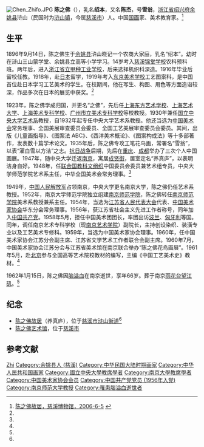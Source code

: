 [[File:Chen_Zhifo.JPG|thumb]]
'''陈之佛'''（{{bd|1896年|9月14日|1962年||catIdx=C}}），乳名'''绍本'''，又名'''陈杰'''，号'''雪翁'''，[[浙江省|浙江省]][[绍兴府|绍兴府]][[余姚县|余姚县]]浒山（民国时为[[浒山镇|浒山镇]]，今属[[慈溪市|慈溪市]]）人。中国[[国画|国画]]家、美术教育家。<ref name=czfgj>[http://www.yueyao.com/news/open.asp?id=973 陈之佛故居，慈溪博物馆，2006-6-5] {{webarchive|url=https://web.archive.org/web/20131004221016/http://www.yueyao.com/news/open.asp?id=973 |date=2013-10-04 }}</ref>

== 生平 ==
1896年9月14日，陈之佛生于[[余姚县|余姚县]]浒山晓记一个农商大家庭，乳名“绍本”。幼时在浒山三山蒙学堂、余姚县立高等小学学习。14岁考入[[锦堂师范|慈溪锦堂学校]]农科预科班。两年后，进入[[浙江省立甲种工业学校|浙江省立甲种工业学校]]，后来选择机织科深造。1916年毕业后留校任教。1918年，赴[[日本|日本]]留学，1919年考入[[东京美术学校|东京美术学校]]工艺图案科，是中国首位赴日本学习工艺美术的学生。在校期间，他在写生、构图、用色等方面造诣较深，作品多次在日本的展览中获奖。<ref name=czfgj/>

1923年，陈之佛学成归国，并更名“之佛”，先后任[[上海东方艺术学校|上海东方艺术学校]]、[[上海艺术大学|上海艺术大学]]、[[上海美术专科学校|上海美术专科学校]]、[[广州市立美术专科学校|广州市立美术专科学校]]等校教授。1930年兼任[[国立中央大学_(南京)|国立中央大学]][[南京师范大学美术学院|艺术系]]教授，自1932年起专任中央大学艺术系教授。他还当选为[[中国美术会|中国美术会]]常务理事、全国美展审查委员会委员、全国工艺美展审查委员会委员。其间，出版《儿童画指导》、《图案法 ABC》、《西洋美术概论》、《图案构成法》等十多部著作，发表数十篇学术论文。1935年后，陈之佛专攻工笔花鸟画，常署名“雪翁”，以表“濯白雪以方洁”之志。[[抗日战争|抗日战争]]后期，先后在[[重庆|重庆]]、[[成都|成都]]举办了三次个人中国画展。1947年，随中央大学迁返[[南京|南京]]，寓居[[成贤街|成贤街]]，居室定名“养真庐”，以表明洁身自好。1948年，任[[联合国教科文组织|联合国教科文组织]]中国委员会委员兼艺术组专员，中央大学师范学院艺术系主任，中华全国美术会常务理事。<ref name=czfgj/>

1949年，[[中国人民解放军|中国人民解放军]]占领南京，中央大学更名南京大学，陈之佛仍任艺术系教授。1952年，南京大学师范学院独立组建[[南京师范学院|南京师范学院]]，陈之佛转任[[南京师范学院|南京师范学院]]美术系教授兼系主任。1954年，当选为[[江苏省人民代表大会|江苏省人民代表大会]]代表、[[中国美术家协会|中国美术家协会]]华东分会常务理事。1956年，获江苏省社会主义先进工作者称号，同年加入[[中国共产党|中国共产党]]。1958年5月，担任中国美术团团长，率团出访[[波兰|波兰]]、[[匈牙利|匈牙利]]等国。同年，调任南京艺术专科学校（现[[南京艺术学院|南京艺术学院]]）副院长，主持创设染织、装潢专业以及工艺美术专修科。1959年，当选为中国美术家协会理事。1960年，任中国美术家协会江苏分会副主席、江苏省文学艺术工作者联合会副主席。1960年7月，中国美术家协会江苏分会与江苏省美术馆在南京联合举办“陈之佛花鸟画展”。1961年5月，赴[[北京|北京]]参与全国高等艺术院校教材的编写，主编《中国工艺美术史》教材。<ref name=czfgj/>

1962年1月15日，陈之佛因[[脑溢血|脑溢血]]在南京逝世，享年66岁。葬于南京[[雨花台|雨花台]][[望江矶|望江矶]]。<ref name=czfgj/>

== 纪念 ==
* [[陈之佛故居|陈之佛故居]]（养真庐），位于[[慈溪市|慈溪市]][[浒山街道|浒山街道]]<ref name=czfgj/>
* [[陈之佛艺术馆|陈之佛艺术馆]]，位于[[慈溪市|慈溪市]]

== 参考文献 ==
{{reflist}}

{{中国美术家协会第二届理事会}}

{{Authority control}}
{{DEFAULTSORT:Chen陈}}
[[Category:陈姓|Zhi]]
[[Category:余姚县人_(慈溪)|Category:余姚县人 (慈溪)]]
[[Category:中华民国大陆时期画家|Category:中华民国大陆时期画家]]
[[Category:中华人民共和国画家|Category:中华人民共和国画家]]
[[Category:國立中央大學教席學者|Category:國立中央大學教席學者]] 
[[Category:南京大學教席學者|Category:南京大學教席學者]]
[[Category:中国美术家协会会员|Category:中国美术家协会会员]]
[[Category:中国共产党党员_(1956年入党)|Category:中国共产党党员 (1956年入党)]]
[[Category:南京师范大学教授|Category:南京师范大学教授]]
[[Category:罹患腦溢血逝世者|Category:罹患腦溢血逝世者]]